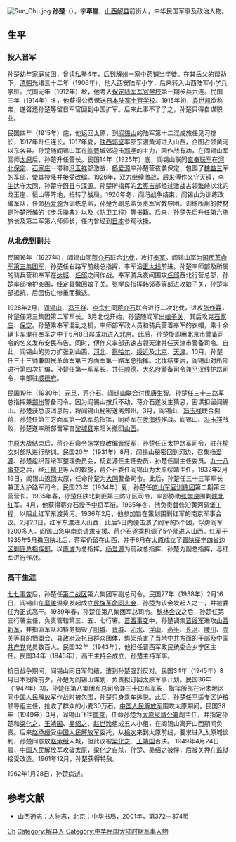 {{otheruses|subject=中华民国晋绥军高级军事将领|other=西晋诗人|孙楚 (西晋)}}
[[File:Sun_Chu.jpg|thumb]]
'''孙楚'''（{{bd|1890年||1962年|1月28日}}），字'''萃崖'''，[[山西|山西]][[解县|解县]]前街人，中华民国军事及政治人物。

==生平==
===投入晋军===
孙楚幼年家庭贫困，曾读[[私塾|私塾]]4年，后到[[解州|解州]]一家中药铺当学徒。在其岳父的帮助下，[[清朝|清朝]]光绪三十二年（1906年），他入西安陆军小学，后来转入山西陆军小学兵学班。民国元年（1912年）秋，他考入[[保定陆军军官学校|保定陆军军官学校]]第一期步兵六连。民国三年（1914年）冬，他获得公费保送[[日本陆军士官学校|日本陆军士官学校]]。1915年初，[[袁世凯|袁世凯]]欲称帝，遂召还孙楚等留日军官回到中国扩军。后来此事不了了之，孙楚只得自谋职业。

民国四年（1915年）底，他返回太原，到[[阎锡山|阎锡山]]的陆军第十二混成旅任见习排长，1917年升任连长。1917年夏，[[陕西|陕西]][[郭坚|郭坚]]率部东渡黄河进入山西，企图占领黄河以东各县。孙楚随阎锡山军在[[临晋|临晋]]城郊迎击[[郭坚|郭坚]]的主力，因作战有功，在阎锡山军回师[[太原|太原]]后，孙楚升任营长。民国14年（1925年）底，阎锡山联同[[直奉联军|直奉联军]]在[[河北|河北]][[保定|保定]]、[[石家庄|石家庄]]一带和[[冯玉祥|冯玉祥]]部激战，[[杨爱源|杨爱源]]率孙楚营夜袭保定，包围了[[魏益三|魏益三]]军的军部，使其投降并接受改编。1926年，双方继续激战，后来[[傅作义|傅作义]]守[[天镇|天镇]]，[[李生达|李生达]]守[[大同市|大同]]，孙楚守[[蔚县|蔚县]]与[[浑源|浑源]]。孙楚所指挥的[[孟宪吉|孟宪吉]]部经过激战占领[[繁峙|繁峙]]以北的龙王崖、恒山等阵地，扭转了战局。1926年冬，阎冯战争结束，阎锡山为训练改编军队，任命[[杨爱源|杨爱源]]为训练总监，孙楚为副总监负责军官教导团。训练所用的教材是孙楚所编的《步兵操典》以及《防卫工程》等书籍。后来，孙楚先后升任第六旅旅长及第二军第六师师长，任内曾经到[[日本|日本]]参观秋操。

===从北伐到剿共===
民国16年（1927年），阎锡山同[[蒋介石|蒋介石]]联合[[北伐|北伐]]，攻打[[奉军|奉军]]。阎锡山军为[[国民革命军第三集团军|国民革命军第三集团军]]，孙楚任右路军前线总指挥，率军沿[[正太线|正太线]]前进。孙楚率师部及所属的骑兵营和奉军在[[达城|达城]]、[[任邱|任邱]]之间作战。奉军骑兵夜间围攻[[任邱|任邱]]西北行营总部，孙楚率部掩护突围，经[[定县|定县]]撤回[[娘子关|娘子关]]。[[张学良|张学良]]指挥[[韩邻春|韩邻春]]等部进攻娘子关，孙楚率部抵抗，后因伤亡惨重而撤退。

1928年2月，[[阎锡山|阎锡山]]、[[冯玉祥|冯玉祥]]、[[李宗仁|李宗仁]]同[[蒋介石|蒋介石]]联合进行二次北伐，进攻[[张作霖|张作霖]]，孙楚任第三集团第二军军长。3月北伐开始，孙楚随阎军出[[娘子关|娘子关]]，其后攻克[[石家庄|石家庄]]、[[保定|保定]]。孙楚乘奉军混乱之机，率师部军政人员和骑兵营着奉军的衣帽，乘十余辆卡车混在奉军之中于6月8日晨成功进入[[北京|北京]]。此后，孙楚旋即用北京市警备司令的名义发布安民布告。同时，傅作义率部迅速占领天津并任天津市警备司令。自此，阎锡山的势力扩张到山西、[[河北|河北]]、[[察哈尔|察哈尔]]、[[绥远|绥远]]及[[北京|北京]]、[[天津|天津]]。10月，孙楚任三十三师兼国民革命军第三方面军第一路军总指挥。北伐结束后，阎锡山对所部进行第四次扩编，孙楚任第一军军长，并任[[顺德府|顺德]]、[[大名府|大名府]]警备司令兼[[平汉线|平汉线]]护路司令，率部驻[[顺德府|顺德府]]。

民国19年（1930年）元旦，蒋介石、阎锡山联合讨伐[[唐生智|唐生智]]。孙楚任三十三路军总指挥兼[[郑州|郑州]]警备司令。因为阎锡山按兵不动，蒋介石遂发生猜忌，密谋扣留阎锡山。孙楚获悉该消息后，将阎锡山秘密送离郑州。3月，阎锡山、[[冯玉祥|冯玉祥]]联合倒蒋，孙楚任第三方面军第一路军总指挥，同蒋军在[[陇海线|陇海线]]作战。阎锡山、[[冯玉祥|冯玉祥]]战败，孙楚遂率所部晋军自[[黎城县|黎城县]]东阳关撤回[[山西|山西]]。

[[中原大战|中原大战]]结束后，蒋介石命令[[张学良|张学良]]改编[[晋绥军|晋绥军]]，孙楚任正太护路军司令，驻在[[榆次|榆次]]对部队进行整训。民国20年（1931年）8月，阎锡山秘密回到河边，召集[[杨爱源|杨爱源]]、孙楚组织晋绥军整理委员会，杨爱源任主任委员，孙楚任副主任委员。[[九一八事变|九一八事变]]之后，经[[汪精卫|汪精卫]]等人的斡旋，蒋介石委任阎锡山为太原绥靖主任。1932年2月19日，阎锡山返回太原，任命孙楚为[[大同市|大同]]警备司令。此后，孙楚任三十三军军长兼正太护路军司令。民国23年（1934年）夏，孙楚任[[庐山军官训练团|庐山军官训练团]]第二期第三营营长。1935年春，孙楚任陕北剿匪第三防守区司令，率部协助[[张学良|张学良]]围剿[[陕北|陕北]][[中国工农红军|红军]]。4月，他获得蒋介石授予[[中将|中将]]军衔。1935年冬，他负责督修沿黄河碉堡工程，以阻止红军东渡黄河。1936年2月，他参加旨在策划围剿红军的南京军事会议。2月20日，红军东渡进入山西，此后5日内便击溃了阎军的5个团，俘虏阎军1200多人。阎锡山急电南京请求支援。蒋介石遂乘机调了5个师进入山西。红军于1935年5月撤回陕北后，蒋军仍留在山西，并于6月在[[太原|太原]]成立了[[晋陕绥宁四省边区剿匪总指挥部|晋陕绥宁四省边区剿匪总指挥部]]，以[[陈诚|陈诚]]为总指挥，[[杨爱源|杨爱源]]为前敌总指挥、孙楚为副总指挥，与红军进行作战。

===高干生涯===
[[七七事变|七七事变]]后，孙楚任[[抗日战争第二战区|第二战区]]第六集团军副总司令。民国27年（1938年）2月16日，阎锡山在[[襄陵|襄陵]]温泉发起成立[[民族革命同志会|民族革命同志会]]，孙楚为该会发起人之一，并被委任为正式高干。1939年春，孙楚任第八集团军总司令。[[秋林会议|秋林会议]]之后，孙楚任第三行署主任，负责管辖第三、五、七行署。[[晋西事变|晋西事变]]中，孙楚调集[[晋绥军|晋绥军]]进攻[[山西新军|山西新军]]，并指派军队和特务捣毁了[[阳城|阳城]]、[[晋城|晋城]]、[[沁水|沁水]]、[[浮山|浮山]]、[[高平|高平]]、[[長治市|长治]]、[[陵川|陵川]]、[[壶关|壶关]]等县的[[牺盟会|牺盟会]]、县政府及抗日群众团体，绑架杀害了当地中共方面的干部及[[中国共产党|中国共产党]]党员数百人。民国32年（1943年），他担任晋西军政民统委会乡宁区主任。民国34年（1945年），高干主持会成立，孙楚主持军事。

抗日战争期间，阎锡山同日军勾结，遭到孙楚强烈反对。民国34年（1945年）8月日本投降前夕，孙楚为阎锡山谋划，负责拟订回太原军事计划。民国36年（1947年）初，孙楚任第八集团军总司令兼三十四军军长，指挥所部在汾孝地区同[[中国人民解放军|中国人民解放军]]作战时被包围，孙楚只身乘车逃脱。此后，孙楚任[[平遥|平遥]]专区护粮领导组主任，抢收了群众的小麦30万石。[[中国人民解放军|中国人民解放军]]围攻太原期间，民国38年（1949年）3月，阎锡山飞往[[南京|南京]]，任命孙楚为[[太原绥靖公署|太原绥靖公署]]副主任，并指定孙楚和[[梁化之|梁化之]]、[[王靖国|王靖国]]、[[吴绍之|吴绍之]]、[[赵世玲|赵世玲]]组成五人小组，在阎锡山离开山西期间负责。后来[[赵承绶|赵承绶]]受[[中国人民解放军|中国人民解放军]]委托，从[[榆次|榆次]]来到太原前线，要求进入太原城谈判，孙楚同意放[[赵承绶|赵承绶]]入城，但此议被[[梁化之|梁化之]]、[[王靖国|王靖国]]否决。 1949年4月24日晨，[[中国人民解放军|中国人民解放军]]攻破太原，[[梁化之|梁化之]]自杀，孙楚、吴绍之被俘，后被关押在监狱接受改造。1961年12月，孙楚获得特赦。

1962年1月28日，孙楚病逝。

==参考文献==
{{reflist}}
*山西通志：人物志，北京：中华书局，2001年，第372－374页

{{DEFAULTSORT:Sun孙}}
[[Category:孙姓|Ch]]
[[Category:解县人|Category:解县人]]
[[Category:中华民国大陆时期军事人物|Category:中华民国大陆时期军事人物]]